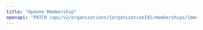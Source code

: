 ---
title: "Update Membership"
openapi: "PATCH /api/v2/organizations/{organizationId}/memberships/{membershipId}"
---
